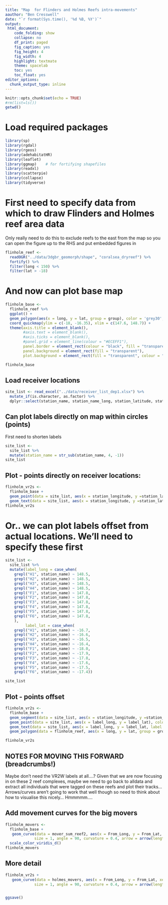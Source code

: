 ```yaml
---
title: "Map  for Flinders and Holmes Reefs intra-movements"
aauthor: "Ben Cresswell"
date: "`r format(Sys.time(), '%d %B, %Y')`"
output: 
 html_document:
    code_folding: show
    collapse: no
    df_print: paged
    fig_caption: yes
    fig_height: 4
    fig_width: 4
    highlight: textmate
    theme: spacelab
    toc: yes
    toc_float: yes
editor_options: 
  chunk_output_type: inline
---
```



```r
knitr::opts_chunk$set(echo = TRUE)
#rm(list=ls())
getwd()
```


# Load required packages
```r
library(sp)
library(rgdal)
library(rgeos)
library(adehabitatHR)
library(leaflet)
library(ggmap)    # for fortifying shapefiles
library(readxl)
library(scatterpie)
library(collapse)
library(tidyverse)
```

# First need to specify data from which to draw Flinders and Holmes reef area data
Only really need to do this to exclude reefs to the east from the map so you can open the figure up to the RHS and put embedded figures in
```r
flinholm_reef <- 
  readOGR("../data/3dgbr_geomorph/shape", "coralsea_dryreef") %>% 
  fortify() %>% 
  filter(long < 150) %>% 
  filter(lat > -18)
```

# And now can plot base map
```r
flinholm_base <- 
  flinholm_reef %>%   
  ggplot() +
  geom_polygon(aes(x = long, y = lat, group = group), color = 'grey30', fill = 'grey', lwd = 0.3) +
  coord_quickmap(ylim = c(-18, -16.35), xlim = c(147.6, 148.7)) +
  theme(axis.title = element_blank(), 
        #axis.text = element_blank(),
        #axis.ticks = element_blank(),
        #panel.grid = element_line(colour = "#ECEFF1"),
        panel.border = element_rect(colour = "black", fill = "transparent"),
        panel.background = element_rect(fill = "transparent"),
        plot.background = element_rect(fill = "transparent", colour = "transparent")) 

flinholm_base
```




## Load receiver locations

```r
site_list <- read_excel("../data/receiver_list_dep1.xlsx") %>% 
  mutate_if(is.character, as.factor) %>% 
  dplyr::select(station_name, station_name_long, station_latitude, station_longitude)
```



## Can plot labels directly on map within circles (points)
First need to shorten labels
```r
site_list <-
  site_list %>% 
  mutate(station_name = str_sub(station_name, 4, -1))
site_list
```



## Plot - points directly on receiver locations:
```r
flinholm_vr2s <- 
  flinholm_base +
  geom_point(data = site_list, aes(x = station_longitude, y =station_latitude), colour = 'grey10', fill = 'lightskyblue', size = 8,  stroke = 0.3, shape = 21 )+
  geom_text(data = site_list, aes(x = station_longitude, y =station_latitude, label = station_name), size = 3)
flinholm_vr2s
```

# Or.. we can plot labels offset from actual locations. We'll need to specify these first
```r
site_list <-
  site_list %>% 
  mutate(label_long = case_when(
    grepl("H1", station_name) ~ 148.5,
    grepl("H2", station_name) ~ 148.5,
    grepl("H3", station_name) ~ 148.5,
    grepl("H4", station_name) ~ 148.5,
    grepl("F1", station_name) ~ 147.8,
    grepl("F2", station_name) ~ 147.8,
    grepl("F3", station_name) ~ 147.8,
    grepl("F4", station_name) ~ 147.8,
    grepl("F5", station_name) ~ 147.8,
    grepl("F6", station_name) ~ 147.8,
    ),
         label_lat = case_when(
    grepl("H1", station_name) ~ -16.7,
    grepl("H2", station_name) ~ -16.6,
    grepl("H3", station_name) ~ -16.5,
    grepl("H4", station_name) ~ -16.4,
    grepl("F1", station_name) ~ -18.0,
    grepl("F2", station_name) ~ -17.9,
    grepl("F3", station_name) ~ -17.8,
    grepl("F4", station_name) ~ -17.6,
    grepl("F5", station_name) ~ -17.5,
    grepl("F6", station_name) ~ -17.4))

site_list
```





## Plot - points offset
```r
flinholm_vr2s <- 
  flinholm_base +
  geom_segment(data = site_list, aes(x = station_longitude, y =station_latitude, xend = label_long, yend = label_lat), colour = 'grey') +
  geom_point(data = site_list, aes(x = label_long, y = label_lat), colour = 'grey10', fill = 'lightskyblue', size = 8,  stroke = 0.3, shape = 21 )+
  geom_text(data = site_list, aes(x = label_long, y = label_lat, label = station_name), size = 3) +
  geom_polygon(data = flinholm_reef, aes(x = long, y = lat, group = group), color = 'grey30', fill = 'grey', lwd = 0.3) 

flinholm_vr2s
```



## NOTES FOR MOVING THIS FORWARD (breadcrumbs!)

Maybe don't need the VR2W labels at all....?
Given that we are now focusing in on these 2 reef complexes, maybe we need to go back to alldata and extract all individuals that were tagged on these reefs and plot their tracks...  Arrows/curves aren't going to work that well though so need to think about how to visualise this nicely... Hmmmmm....





## Add movement curves for the big movers
```r
flinholm_movers <- 
  flinholm_base + 
   geom_curve(data = mover_sum_reef2, aes(x = From_Long, y = From_Lat, xend = To_Long, yend = To_Lat, colour = transmitter_id),
             size = 1, angle = 90, curvature = 0.4, arrow = arrow(length = unit(0.2, "cm"), type="closed")) +
  scale_color_viridis_d()
flinholm_movers
```


## More detail
```r
flinholm_vr2s +
   geom_curve(data = holmes_movers, aes(x = From_Long, y = From_Lat, xend = To_Long, yend = To_Lat, colour = transmitter_id),
             size = 1, angle = 90, curvature = 0.4, arrow = arrow(length = unit(0.3, "cm"), type="closed"))


```


```r

```






















```r
ggsave()
```


